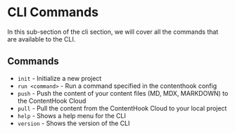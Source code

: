 # CLI Commands

In this sub-section of the cli section, we will cover all the commands that are available to the CLI.

## Commands
- `init` - Initialize a new project
- `run <command>` - Run a command specified in the contenthook config
- `push` - Push the content of your content files (MD, MDX, MARKDOWN) to the ContentHook Cloud
- `pull` - Pull the content from the ContentHook Cloud to your local project
- `help` - Shows a help menu for the CLI
- `version` - Shows the version of the CLI